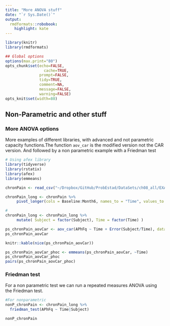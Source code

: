 ```yaml
---
title: "More ANOVA stuff"
date: "`r Sys.Date()`"
output:
  rmdformats::robobook:
    highlight: kate
---
```



```r
library(knitr)
library(rmdformats)

## Global options
options(max.print="80")
opts_chunk$set(echo=FALSE,
	             cache=TRUE,
               prompt=FALSE,
               tidy=TRUE,
               comment=NA,
               message=FALSE,
               warning=FALSE)
opts_knit$set(width=80)
```
## Non-Parametric and other stuff  

### More ANOVA options  
More examples of different libraries, with advanced and not parametric capacity functions.The function `aov_car` is the modified version not the CAR version. And followed by a non parametric example with a Friedman test  

```r
# Using afex library
library(tidyverse)
library(rstatix)
library(afex)
library(emmeans)

chronPain <- read_csv("~/Dropbox/GitHub/ProbEstad/DataSets/ch08_all/EXA_C08_S04_01.csv", col_names = TRUE, show_col_types = FALSE)

chronPain_long <- chronPain %>%
     pivot_longer(cols = Baseline:Month6, names_to = "Time", values_to = "APhFq")

#
chronPain_long <- chronPain_long %>%
     mutate( Subject = factor(Subject), Time = factor(Time) )

ps_chronPain_aovCar <- aov_car(APhFq ~ Time + Error(Subject/Time), data = chronPain_long)
ps_chronPain_aovCar

knitr::kable(nice(ps_chronPain_aovCar))

ps_chronPain_aovCar_phoc <- emmeans(ps_chronPain_aovCar, ~Time)
ps_chronPain_aovCar_phoc
pairs(ps_chronPain_aovCar_phoc)
```

### Friedman test  
For a non parametric test we can run a repeated measures ANOVA using the Friedman test.

```r
#For nonparametric
nonP_chronPain <- chronPain_long %>%
  friedman_test(APhFq ~ Time|Subject)

nonP_chronPain
```
